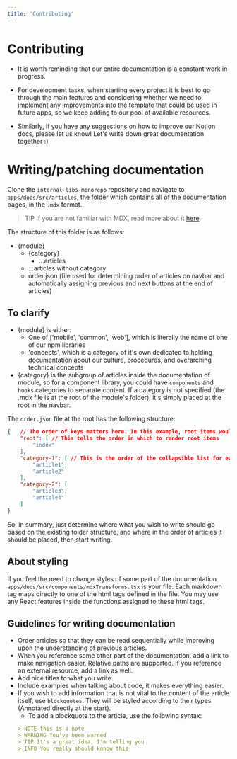 ```yaml
---
title: 'Contributing'
---
```


# Contributing

- It is worth reminding that our entire documentation is a constant work in progress.

- For development tasks, when starting every project it is best to go through the main features and considering whether we need to implement any improvements into the template that could be used in future apps, so we keep adding to our pool of available resources.

- Similarly, if you have any suggestions on how to improve our Notion docs, please let us know! Let's write down great documentation together :)

# Writing/patching documentation

Clone the `internal-libs-monorepo` repository and navigate to `apps/docs/src/articles`, the folder which contains all of the documentation pages, in the `.mdx` format.

> TIP If you are not familiar with MDX, read more about it [here](https://mdxjs.com/docs/what-is-mdx/).

The structure of this folder is as follows:

- {module}
    - {category}
        - ...articles
    - ...articles without category
    - order.json (file used for determining order of articles on navbar and automatically assigning previous and next buttons at the end of articles)

## To clarify 

- {module} is either: 
    - One of ['mobile', 'common', 'web'], which is literally the name of one of our npm libraries
    - 'concepts', which is a category of it's own dedicated to holding documentation about our culture, procedures, and overarching technical concepts
- {category} is the subgroup of articles inside the documentation of module, so for a component library, you could have `components` and `hooks` categories to separate content. If a category is not specified (the .mdx file is at the root of the module's folder), it's simply placed at the root in the navbar.

The `order.json` file at the root has the following structure:
```json
{   // The order of keys matters here. In this example, root items would appear first, then the inner list for category-1, and finally for category-2
    "root": [ // This tells the order in which to render root items
        "index"
    ],
    "category-1": [ // This is the order of the collapsible list for each category
        "article1",
        "article2"
    ],
    "category-2": [
        "article3",
        "article4"
    ]
}

```

So, in summary, just determine where what you wish to write should go based on the existing folder structure, and where in the order of articles it should be placed, then start writing.

## About styling

If you feel the need to change styles of some part of the documentation `apps/docs/src/components/mdxTransforms.tsx` is your file. Each markdown tag maps directly to one of the html tags defined in the file. You may use any React features inside the functions assigned to these html tags.

## Guidelines for writing documentation

- Order articles so that they can be read sequentially while improving upon the understanding of previous articles.
- When you reference some other part of the documentation, add a link to make navigation easier. Relative paths are supported. If you reference an external resource, add a link as well.
- Add nice titles to what you write.
- Include examples when talking about code, it makes everything easier.
- If you wish to add information that is not vital to the content of the article itself, use `blockquotes`. They will be styled according to their types (Annotated directly at the start).
    - To add a blockquote to the article, use the following syntax: 
    ```markdown
    > NOTE this is a note
    > WARNING You've been warned 
    > TIP It's a great idea, I'm telling you
    > INFO You really should knnow this
    ```

